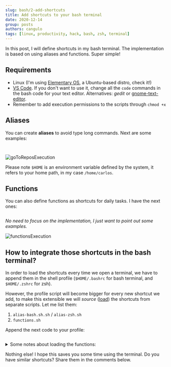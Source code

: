 ```yaml
---
slug: bash/2-add-shortcuts
title: Add shortcuts to your bash terminal
date: 2020-12-14
group: posts
authors: cangulo
tags: [linux, productivity, hack, bash, zsh, terminal]
---
```



In this post, I will define shortcuts in my bash terminal. The implementation is based on using aliases and functions. Super simple!

<!--truncate-->

## Requirements
* Linux (I'm using [Elementary OS](https://elementary.io), a Ubuntu-based distro, check it!)
* [VS Code](https://code.visualstudio.com). If you don't want to use it, change all the `code` commands in the bash code for your text editor. Alternatives: _gedit_ or [gnome-text-editor](https://gitlab.gnome.org/GNOME/gnome-text-editor).
* Remember to add execution permissions to the scripts through `chmod +x`

## Aliases

You can create **aliases** to avoid type long commands. Next are some examples:


<Tabs>
  <TabItem value="bash" label="bash" default>

```bash file=./code/scripts/aliases-bash.sh#L3-
```
<CaptionDocusaurus label="aliases-bash.sh" linkIsRelative={true} link="posts/bash/2-add-shortcuts/code/scripts/aliases-bash.sh" />

  </TabItem>
  <TabItem value="zsh" label="zsh">

```bash file=./code/scripts/aliases-zsh.sh#L3-
```
<CaptionDocusaurus label="aliases-zsh.sh" linkIsRelative={true} link="posts/bash/2-add-shortcuts/code/scripts/aliases-zsh.sh" />

  </TabItem>
</Tabs>

![goToReposExecution](goToReposExecution.gif)

Please note `$HOME` is an environment variable defined by the system, it refers to your home path, in my case `/home/carlos`.

## Functions

You can also define functions as shortcuts for daily tasks. I have the next ones:

```bash file=./code/scripts/functions.sh
```
_No need to focus on the implementation, I just want to point out some examples._

![functionsExecution](functionsExecution.gif)

## How to integrate those shortcuts in the bash terminal?

In order to load the shortcuts every time we open a terminal, we have to append them in the shell profile (`$HOME/.bashrc` for bash terminal, and `$HOME/.zshrc` for zsh). 

However, the profile script will become bigger for every new shortcut we add, to make this extensible we will _source_ ([load](https://linuxize.com/post/bash-source-command/)) the shortcuts from separate scripts. Let me list them:

1. `alias-bash.sh.sh` /  `alias-zsh.sh`
2. `functions.sh`

Append the next code to your profile:

```bash file=./code/sourceScripts.sh
```

<details>
  <summary>Some notes about loading the functions:</summary>

if you want to use the functions in scripts that you call manually from the terminal, you have to `export` them as next:

<Tabs>
  <TabItem value="bash" label="bash" default>

```bash
funcName(){

}
export -f funcName
```

  </TabItem>
  <TabItem value="zsh" label="zsh">

```bash
funcName(){

}
export funcName
```

  </TabItem>
</Tabs>

[reference](https://www.baeldung.com/linux/bash-variables-export)

</details>

Nothing else! I hope this saves you some time using the terminal. Do you have similar shortcuts? Share them in the comments below.


<Gif id="ZVik7pBtu9dNS"  />

<AboutMe/>

<ShareDocusaurus 
  preSlug={frontMatter.group}
  slug={frontMatter.slug} 
  title={frontMatter.title}
  tags={frontMatter.tags} />